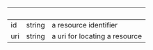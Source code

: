 
| &nbsp; | &nbsp; | &nbsp;                        |
| ------ | ------ | ----------------------------- |
| id     | string | a resource identifier         |
| uri    | string | a uri for locating a resource |
